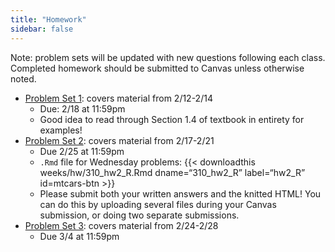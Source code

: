 ```yaml
---
title: "Homework"
sidebar: false
---
```


Note: problem sets will be updated with new questions following each class. Completed homework should be submitted to Canvas unless otherwise noted.

-   [Problem Set 1](weeks/hw/310_hw1.pdf): covers material from 2/12-2/14
    -   Due: 2/18 at 11:59pm
    -   Good idea to read through Section 1.4 of textbook in entirety for examples!
-   [Problem Set 2](weeks/hw/310_hw2.pdf): covers material from 2/17-2/21
    -   Due 2/25 at 11:59pm
    -   `.Rmd` file for Wednesday problems: {{< downloadthis weeks/hw/310_hw2_R.Rmd dname="310_hw2_R" label="hw2_R" id=mtcars-btn >}}
    -   Please submit both your written answers and the knitted HTML! You can do this by uploading several files during your Canvas submission, or doing two separate submissions.
-   [Problem Set 3](weeks/hw/310_hw3.pdf): covers material from 2/24-2/28
    -   Due 3/4 at 11:59pm
